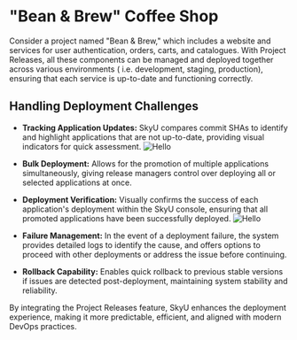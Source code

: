 
# "Bean & Brew" Coffee Shop

Consider a project named "Bean & Brew," which includes a website and services for user authentication, orders, carts, and catalogues.
With Project Releases, all these components can be managed and deployed together across various environments ( i.e. development, staging, production), ensuring that each service is up-to-date and functioning correctly.

## Handling Deployment Challenges

- **Tracking Application Updates:** SkyU compares commit SHAs to identify and highlight applications that are not up-to-date, providing visual indicators for quick assessment.
  <Image
    src="/assets/images/releases/release-colors.png"
    alt="Hello"
    width={1000}
    height={500}
  />
- **Bulk Deployment:** Allows for the promotion of multiple applications simultaneously, giving release managers control over deploying all or selected applications at once.

- **Deployment Verification:** Visually confirms the success of each application's deployment within the SkyU console, ensuring that all promoted applications have been successfully deployed.
  <Image
    src="/assets/images/releases/release-deployments.png"
    alt="Hello"
    width={1000}
    height={500}
  />
- **Failure Management:** In the event of a deployment failure, the system provides detailed logs to identify the cause, and offers options to proceed with other deployments or address the issue before continuing.

- **Rollback Capability:** Enables quick rollback to previous stable versions if issues are detected post-deployment, maintaining system stability and reliability.

By integrating the Project Releases feature, SkyU enhances the deployment experience, making it more predictable, efficient, and aligned with modern DevOps practices.
